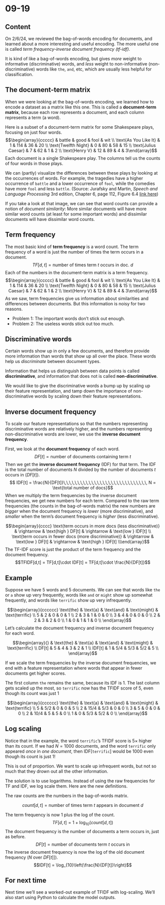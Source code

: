 # 09-19

## Content

On 2/6/24, we reviewed the bag-of-words encoding for documents, and learned about a more interesting and useful encoding. The more useful one is called *term frequency-inverse document frequency (tf-idf)*. 

It is kind of like a bag-of-words encoding, but gives *more* weight to informative (discriminative) words, and *less* weight to non-informative (non-discriminative) words like `the`, `and`, etc, which are usually less helpful for classification.

## The document-term matrix

When we were looking at the bag-of-words encoding, we learned how to encode a dataset as a matrix like this one. This is called a **document-term matrix**, because each row represents a document, and each column represents a term (a word).

Here is a subset of a document-term matrix for some Shakespeare plays, focusing on just four words.
$$\begin{array}{ccccc} & battle & good & fool & wit \\ 
\text{As You Like It} & 1 & 114 & 36 & 20 \\
\text{Twelfth Night} & 0 & 80 & 58 & 15 \\
\text{Julius Caesar} & 7 & 62 & 1 & 2 \\
\text{Henry V} & 12 & 89 & 4 & 3\end{array}$$
Each document is a single Shakespeare play. The columns tell us the counts of four words in those plays. 

We can (partly) visualize the differences between these plays by looking at the occurrences of words. For example, the tragedies have a higher occurrence of `battle` and a lower occurrence of `fool`, while the comedies have more `fool` and less `battle`. (Source: Jurafsky and Martin, *Speech and Language Processing* 3rd edition, Chapter 6, page 112, Figure 6.4 [link here](https://web.stanford.edu/~jurafsky/slp3/ed3bookfeb3_2024.pdf))

If you take a look at that image, we can see that word counts can provide a notion of *document similarity*: More similar documents will have more similar word counts (at least for some important words) and dissimilar documents will have dissimilar word counts.

## Term frequency

The most basic kind of **term frequency** is a word count. The term frequency of a word is just the number of times the term occurs in a document. $$TF[d, t] = \text{number of times term $t$ occurs in doc. $d$}$$Each of the numbers in the document-term matrix is a term frequency.
$$\begin{array}{ccccc} & battle & good & fool & wit \\ 
\text{As You Like It} & 1 & 114 & 36 & 20 \\
\text{Twelfth Night} & 0 & 80 & 58 & 15 \\
\text{Julius Caesar} & 7 & 62 & 1 & 2 \\
\text{Henry V} & 12 & 89 & 4 & 3\end{array}$$
As we saw, term frequencies give us information about similarities and differences between documents. But this information is noisy for two reasons.

* Problem 1: The important words don't stick out enough.
* Problem 2: The useless words stick out too much.

## Discriminative words

Certain words show up in only a few documents, and therefore provide more information than words that show up all over the place. These words help us *discriminate* between document types.

Information that helps us distinguish between data points is called **discriminative**, and information that does not is called **non-discriminative**.

We would like to give the discriminative words a bump up by scaling up their feature representation, and tamp down the importance of non-discriminative words by scaling down their feature representations.

## Inverse document frequency

To scale our feature representations so that the numbers representing discriminative words are relatively higher, and the numbers representing non-discriminative words are lower, we use the **inverse document frequency**.

First, we look at the **document frequency** of each word. $$DF[t] = \text{number of documents containing term } t$$
Then we get the **inverse document frequency** (IDF) for that term. The IDF is the total number of documents $N$ divided by the number of documents $t$ occurs in ($DF[t]$).
$$ IDF[t] = \frac{N}{DF[t]}\,\,\,\,\,\,\,\,\,\,\,\,\,\,\,\,\,\,\,\,\,\,\,\,\,\,\,\,\,\, N = \text{total number of docs}$$
When we multiply the term frequencies by the inverse document frequencies, we get new numbers for each term. Compared to the raw term frequencies (the counts in the bag-of-words matrix) the new numbers are *bigger* when the document frequency is *lower* (more discriminative), and *smaller* when the term's document frequency is *higher* (less discriminative).

$$\begin{array}{cccc} \text{term occurs in more docs (less discriminative)} & \rightarrow & \text{high } DF[t] & \rightarrow & \text{low } IDF[t] \\
\text{term occurs in fewer docs (more discriminative)} & \rightarrow & \text{low } DF[t] & \rightarrow & \text{high } IDF[t] \\\end{array}$$
The TF-IDF score is just the product of the term frequency and the document frequency.
$$TFIDF[d,t] = TF[d,t]\cdot IDF[t] = TF[d,t]\cdot \frac{N}{DF[t]}$$

## Example

Suppose we have 5 words and 5 documents. We can see that words like `the` or `a` show up very frequently, words like `and` or `might` show up somewhat frequently, and words like `terrific` show up very infrequently.

$$\begin{array}{cccccc} \text{the} & \text{a} & \text{and} & \text{might} & \text{terrific}  \\
5 & 2 & 0 & 0 & 1 \\
2 & 3 & 1 & 0 & 0 \\
3 & 4 & 0 & 0 & 0 \\
2 & 2 & 3 & 2 & 0 \\
1 & 0 & 1 & 1 & 0 \\
\end{array}$$
Let's calculate the document frequency and inverse document frequency for each word.

$$\begin{array}{} & \text{the} & \text{a} & \text{and} & \text{might} & \text{terrific}  \\
DF[t] & 5 & 4 & 3 & 2 & 1 \\
IDF[t] & 1 & 5/4 & 5/3 & 5/2 & 5 \\
\end{array}$$

If we scale the term frequencies by the inverse document frequencies, we end with a feature representation where words that appear in fewer documents get higher scores. 

The first column `the` remains the same, because its IDF is 1. The last column gets scaled up the most, so `terrific` now has the TFIDF score of 5, even though its count was just 1

$$\begin{array}{cccccc} \text{the} & \text{a} & \text{and} & \text{might} & \text{terrific}  \\
5 & 5/2  & 0 & 0 & 5 \\
2 & 15/4 & 5/3 & 0 & 0 \\
3 & 5    & 0 & 0 & 0 \\
2 & 10/4 & 5 & 5 & 0 \\
1 & 0    & 5/3 & 5/2 & 0 \\
\end{array}$$

## Log scaling

Notice that in the example, the word `terrific`'s TFIDF score is $5\times$ higher than its count. If we had $N=1000$ documents, and the word `terrific` only appeared *once* in *one document*, then IDF[`terrific`] would be $1000$ even though its count is just $1$!

This is out of proportion. We want to scale up infrequent words, but not so much that they drown out all the other information.

The solution is to use logarithms. Instead of using the raw frequencies for TF and IDF, we log scale them. Here are the new definitions. 

The raw counts are the numbers in the bag-of-words matrix.

$$count[d,t] = \text{number of times term $t$ appears in document $d$}$$

The term frequency is now 1 plus the log of the count.
$$TF[d,t] = 1 + \log_{10}(count[d,t])$$
The document frequency is the number of documents a term occurs in, just as before.
$$DF[t] = \text{number of documents term $t$ occurs in}$$
The inverse document frequency is now the log of the old document frequency ($N$ over $DF[t]$]).
$$IDF[t] = \log_{10}\left(\frac{N}{DF[t]}\right)$$

## For next time

Next time we'll see a worked-out example of TFIDF with log-scaling. We'll also start using Python to calculate the model outputs.